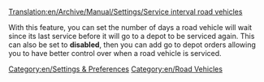 [[Translation:en/Archive/Manual/Settings/Service interval road vehicles]]


With this feature, you can set the number of days a road vehicle will wait since its last service before it will go to a depot to be serviced again. This can also be set to '''disabled''', then you can add go to depot orders allowing you to have better control over when a road vehicle is serviced.
[[Category:en/Settings & Preferences]]
[[Category:en/Road Vehicles]]
{{en/OpenTTD-Patch-Stub}}